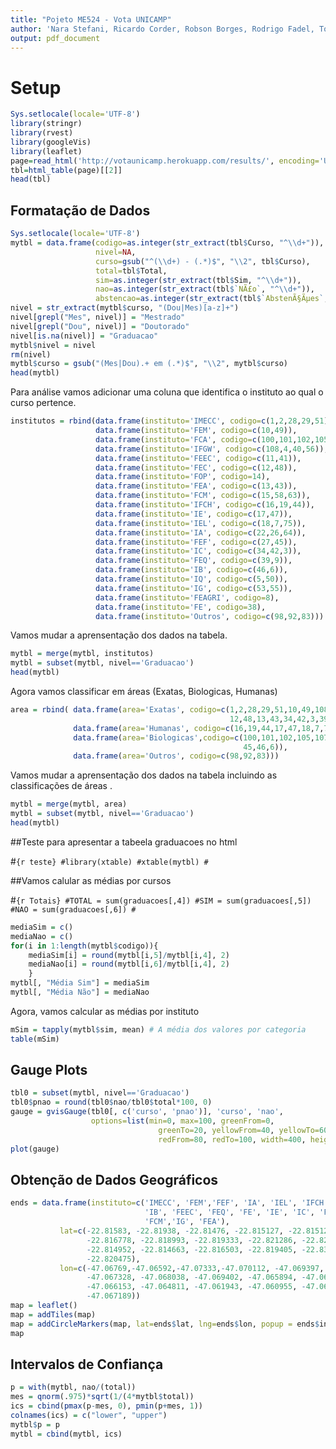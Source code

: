 ```yaml
---
title: "Pojeto ME524 - Vota UNICAMP"
author: 'Nara Stefani, Ricardo Corder, Robson Borges, Rodrigo Fadel, Tomás Weguelin, Victória Angeli e Vinícius Ota '
output: pdf_document
---
```


# Setup

```r
Sys.setlocale(locale='UTF-8')
library(stringr)
library(rvest)
library(googleVis)
library(leaflet)
page=read_html('http://votaunicamp.herokuapp.com/results/', encoding='UTF-8')
tbl=html_table(page)[[2]]
head(tbl)
```

## Formatação de Dados

```r
Sys.setlocale(locale='UTF-8')
mytbl = data.frame(codigo=as.integer(str_extract(tbl$Curso, "^\\d+")),
                   nivel=NA,
                   curso=gsub("^(\\d+) - (.*)$", "\\2", tbl$Curso),
                   total=tbl$Total,
                   sim=as.integer(str_extract(tbl$Sim, "^\\d+")),
                   nao=as.integer(str_extract(tbl$`NÃ£o`, "^\\d+")),
                   abstencao=as.integer(str_extract(tbl$`AbstenÃ§Ãµes`, "^\\d+")))
nivel = str_extract(mytbl$curso, "(Dou|Mes)[a-z]+")
nivel[grepl("Mes", nivel)] = "Mestrado"
nivel[grepl("Dou", nivel)] = "Doutorado"
nivel[is.na(nivel)] = "Graduacao"
mytbl$nivel = nivel
rm(nivel)
mytbl$curso = gsub("(Mes|Dou).+ em (.*)$", "\\2", mytbl$curso)
head(mytbl)
```

Para análise vamos adicionar uma coluna que identifica o instituto ao qual o curso pertence.

```r
institutos = rbind(data.frame(instituto='IMECC', codigo=c(1,2,28,29,51)),
                   data.frame(instituto='FEM', codigo=c(10,49)),
                   data.frame(instituto='FCA', codigo=c(100,101,102,105,107,109)),
                   data.frame(instituto='IFGW', codigo=c(108,4,40,56)),
                   data.frame(instituto='FEEC', codigo=c(11,41)),
                   data.frame(instituto='FEC', codigo=c(12,48)),
                   data.frame(instituto='FOP', codigo=14),
                   data.frame(instituto='FEA', codigo=c(13,43)),
                   data.frame(instituto='FCM', codigo=c(15,58,63)),
                   data.frame(instituto='IFCH', codigo=c(16,19,44)),
                   data.frame(instituto='IE', codigo=c(17,47)),
                   data.frame(instituto='IEL', codigo=c(18,7,75)),
                   data.frame(instituto='IA', codigo=c(22,26,64)),
                   data.frame(instituto='FEF', codigo=c(27,45)),
                   data.frame(instituto='IC', codigo=c(34,42,3)),
                   data.frame(instituto='FEQ', codigo=c(39,9)),
                   data.frame(instituto='IB', codigo=c(46,6)),
                   data.frame(instituto='IQ', codigo=c(5,50)),
                   data.frame(instituto='IG', codigo=c(53,55)),
                   data.frame(instituto='FEAGRI', codigo=8),
                   data.frame(instituto='FE', codigo=38),
                   data.frame(instituto='Outros', codigo=c(98,92,83)))

```

Vamos mudar a aprensentação dos dados na tabela.

```r
mytbl = merge(mytbl, institutos)
mytbl = subset(mytbl, nivel=='Graduacao')
head(mytbl)
```

Agora vamos classificar em áreas (Exatas, Biologicas, Humanas)
```r
area = rbind( data.frame(area='Exatas', codigo=c(1,2,28,29,51,10,49,108,4,40,56,11,41,
                                                 12,48,13,43,34,42,3,39,9,5,50,53,55,8)),
              data.frame(area='Humanas', codigo=c(16,19,44,17,47,18,7,75,22,26,64,38)),
              data.frame(area='Biologicas',codigo=c(100,101,102,105,107,109,14,15,58,63,27,
                                                    45,46,6)),
              data.frame(area='Outros', codigo=c(98,92,83)))
```

Vamos mudar a aprensentação dos dados na tabela incluindo as classificações de áreas .

```r
mytbl = merge(mytbl, area)
mytbl = subset(mytbl, nivel=='Graduacao')
head(mytbl)
```

##Teste para apresentar a tabeela graduacoes no html

#```{r teste}
#library(xtable)
#xtable(mytbl)
#```

##Vamos calular as médias por cursos 

#```{r Totais}
#TOTAL = sum(graduacoes[,4])
#SIM = sum(graduacoes[,5])
#NAO = sum(graduacoes[,6])
#```

```r
mediaSim = c()
mediaNao = c()
for(i in 1:length(mytbl$codigo)){
    mediaSim[i] = round(mytbl[i,5]/mytbl[i,4], 2)
    mediaNao[i] = round(mytbl[i,6]/mytbl[i,4], 2)
    }
mytbl[, "Média Sim"] = mediaSim
mytbl[, "Média Não"] = mediaNao
```

Agora, vamos calcular as médias por instituto

```r

mSim = tapply(mytbl$sim, mean) # A média dos valores por categoria
table(mSim)
```

## Gauge Plots

```r
tbl0 = subset(mytbl, nivel=='Graduacao')
tbl0$pnao = round(tbl0$nao/tbl0$total*100, 0)
gauge = gvisGauge(tbl0[, c('curso', 'pnao')], 'curso', 'nao',
                  options=list(min=0, max=100, greenFrom=0,
                                 greenTo=20, yellowFrom=40, yellowTo=60,
                                 redFrom=80, redTo=100, width=400, height=300))
plot(gauge)
```

## Obtenção de Dados Geográficos

```r
ends = data.frame(instituto=c('IMECC', 'FEM','FEF', 'IA', 'IEL', 'IFCH', 'IFGW', 'IQ',
                              'IB', 'FEEC', 'FEQ', 'FE', 'IE', 'IC', 'FEC', 'FEAGRI',
                              'FCM','IG', 'FEA'),
           lat=c(-22.81583, -22.81938, -22.81476, -22.815127, -22.815121, -22.814924, 
                 -22.816778, -22.818993, -22.819333, -22.821286, -22.820336, -22.816466, 
                 -22.814952, -22.814663, -22.816503, -22.819405, -22.831345, -22.813084,
                 -22.820475),
           lon=c(-47.06769,-47.06592,-47.07333,-47.070112, -47.069397, -47.068303,
                 -47.067328, -47.068038, -47.069402, -47.065894, -47.065617, -47.065728,
                 -47.066153, -47.064811, -47.061943, -47.060955, -47.062188, -47.068574,
                 -47.067189))
map = leaflet()
map = addTiles(map)
map = addCircleMarkers(map, lat=ends$lat, lng=ends$lon, popup = ends$instituto)
map
```

## Intervalos de Confiança

```r
p = with(mytbl, nao/(total))
mes = qnorm(.975)*sqrt(1/(4*mytbl$total))
ics = cbind(pmax(p-mes, 0), pmin(p+mes, 1))
colnames(ics) = c("lower", "upper")
mytbl$p = p
mytbl = cbind(mytbl, ics)
```

